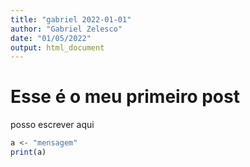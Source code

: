```yaml
---
title: "gabriel 2022-01-01"
author: "Gabriel Zelesco"
date: "01/05/2022"
output: html_document
---
```


# Esse é o meu primeiro post

posso escrever aqui

```r
a <- "mensagem"
print(a)
```

